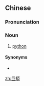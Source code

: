 ==Chinese==
{{zh-forms}}

===Pronunciation===
{{zh-pron
|m=jùmǎng
|cat=n
}}

===Noun===
{{zh-noun}}

# [[python]]

====Synonyms====
* {{zh-l|蟒蛇}}

{{zh-cat|Snakes}}

[[zh:巨蟒]]